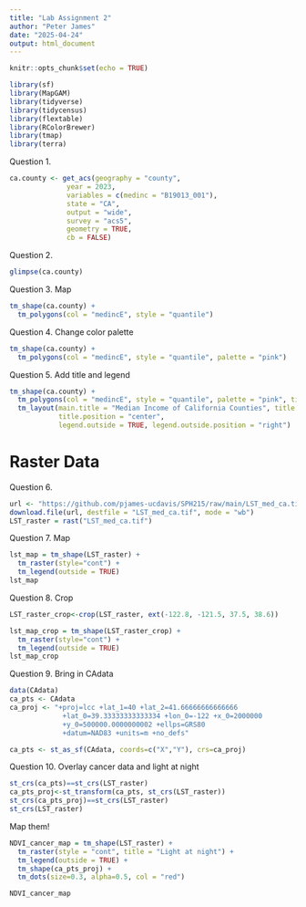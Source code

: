 ```yaml
---
title: "Lab Assignment 2"
author: "Peter James"
date: "2025-04-24"
output: html_document
---
```


```r
knitr::opts_chunk$set(echo = TRUE)
```
```r
library(sf)
library(MapGAM)
library(tidyverse)
library(tidycensus)
library(flextable)
library(RColorBrewer)
library(tmap)
library(terra)
```

Question 1.
```r
ca.county <- get_acs(geography = "county", 
              year = 2023,
              variables = c(medinc = "B19013_001"), 
              state = "CA",
              output = "wide",
              survey = "acs5",
              geometry = TRUE,
              cb = FALSE)
```

Question 2.
```r
glimpse(ca.county)
```
Question 3.
Map
```r
tm_shape(ca.county) +
  tm_polygons(col = "medincE", style = "quantile")
```

Question 4.
Change color palette
```r
tm_shape(ca.county) +
  tm_polygons(col = "medincE", style = "quantile", palette = "pink")
```

Question 5.
Add title and legend
```r
tm_shape(ca.county) +
  tm_polygons(col = "medincE", style = "quantile", palette = "pink", title = "Median Income") +
  tm_layout(main.title = "Median Income of California Counties", title.size = 0.8, 
            title.position = "center",
            legend.outside = TRUE, legend.outside.position = "right")
```

# Raster Data

Question 6.
```r
url <- "https://github.com/pjames-ucdavis/SPH215/raw/main/LST_med_ca.tif"
download.file(url, destfile = "LST_med_ca.tif", mode = "wb")
LST_raster = rast("LST_med_ca.tif")
```

Question 7.
Map
```r
lst_map = tm_shape(LST_raster) +
  tm_raster(style="cont") +
  tm_legend(outside = TRUE)
lst_map
```

Question 8.
Crop
```r
LST_raster_crop<-crop(LST_raster, ext(-122.8, -121.5, 37.5, 38.6))

lst_map_crop = tm_shape(LST_raster_crop) +
  tm_raster(style="cont") +
  tm_legend(outside = TRUE)
lst_map_crop
```


Question 9.
Bring in CAdata

```r
data(CAdata)
ca_pts <- CAdata
ca_proj <- "+proj=lcc +lat_1=40 +lat_2=41.66666666666666 
             +lat_0=39.33333333333334 +lon_0=-122 +x_0=2000000 
             +y_0=500000.0000000002 +ellps=GRS80 
             +datum=NAD83 +units=m +no_defs"

ca_pts <- st_as_sf(CAdata, coords=c("X","Y"), crs=ca_proj)
```

Question 10.
Overlay cancer data and light at night
```r
st_crs(ca_pts)==st_crs(LST_raster)
ca_pts_proj<-st_transform(ca_pts, st_crs(LST_raster))
st_crs(ca_pts_proj)==st_crs(LST_raster)
st_crs(LST_raster)
```

Map them!
```r
NDVI_cancer_map = tm_shape(LST_raster) +
  tm_raster(style = "cont", title = "Light at night") +
  tm_legend(outside = TRUE) +
  tm_shape(ca_pts_proj) + 
  tm_dots(size=0.3, alpha=0.5, col = "red")

NDVI_cancer_map
```

